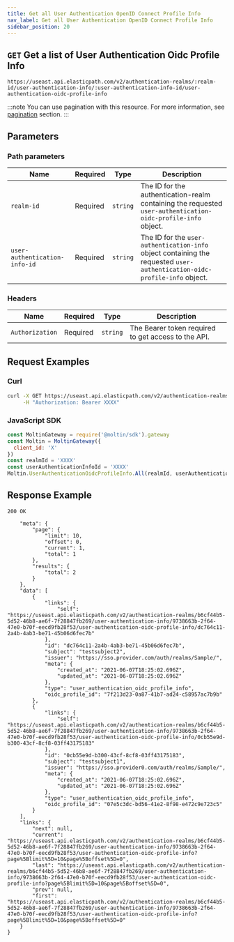 ```yaml
---
title: Get all User Authentication OpenID Connect Profile Info
nav_label: Get all User Authentication OpenID Connect Profile Info
sidebar_position: 20
---
```



## `GET` Get a list of User Authentication Oidc Profile Info

```http
https://useast.api.elasticpath.com/v2/authentication-realms/:realm-id/user-authentication-info/:user-authentication-info-id/user-authentication-oidc-profile-info
```

:::note
You can use pagination with this resource. For more information, see [pagination](/guides/Getting-Started/pagination) section.
:::

## Parameters

### Path parameters

| Name | Required | Type | Description |
| --- | --- | --- | --- |
| `realm-id` | Required | `string` | The ID for the authentication-realm containing the requested `user-authentication-oidc-profile-info` object. |
| `user-authentication-info-id` | Required | `string` | The ID for the `user-authentication-info` object containing the requested `user-authentication-oidc-profile-info` object. |

### Headers

| Name | Required | Type | Description |
| --- | --- | --- | --- |
| `Authorization` | Required | `string` | The Bearer token required to get access to the API. |

## Request Examples

### Curl

```bash
curl -X GET https://useast.api.elasticpath.com/v2/authentication-realms/:realm-id/user-authentication-info/:user-authentication-info-id/user-authentication-oidc-profile-info/ \
     -H "Authorization: Bearer XXXX"
```

### JavaScript SDK

```javascript
const MoltinGateway = require('@moltin/sdk').gateway
const Moltin = MoltinGateway({
  client_id: 'X'
})
const realmId = 'XXXX'
const userAuthenticationInfoId = 'XXXX'
Moltin.UserAuthenticationOidcProfileInfo.All(realmId, userAuthenticationInfoId, null)
```

## Response Example

`200 OK`


```json{
    "meta": {
        "page": {
            "limit": 10,
            "offset": 0,
            "current": 1,
            "total": 1
        },
        "results": {
            "total": 2
        }
    },
    "data": [
        {
            "links": {
                "self": "https://useast.api.elasticpath.com/v2/authentication-realms/b6cf44b5-5d52-46b8-ae6f-7f28847fb269/user-authentication-info/9738663b-2f64-47e0-b70f-eecd9fb28f53/user-authentication-oidc-profile-info/dc764c11-2a4b-4ab3-be71-45b06d6fec7b"
            },
            "id": "dc764c11-2a4b-4ab3-be71-45b06d6fec7b",
            "subject": "testsubject2",
            "issuer": "https://sso.provider.com/auth/realms/Sample/",
            "meta": {
                "created_at": "2021-06-07T18:25:02.696Z",
                "updated_at": "2021-06-07T18:25:02.696Z"
            },
            "type": "user_authentication_oidc_profile_info",
            "oidc_profile_id": "7f213d23-0a87-41b7-ad24-c58957ac7b9b"
        },
        {
            "links": {
                "self": "https://useast.api.elasticpath.com/v2/authentication-realms/b6cf44b5-5d52-46b8-ae6f-7f28847fb269/user-authentication-info/9738663b-2f64-47e0-b70f-eecd9fb28f53/user-authentication-oidc-profile-info/0cb55e9d-b300-43cf-8cf8-03ff43175183"
            },
            "id": "0cb55e9d-b300-43cf-8cf8-03ff43175183",
            "subject": "testsubject1",
            "issuer": "https://sso.provider0.com/auth/realms/Sample/",
            "meta": {
                "created_at": "2021-06-07T18:25:02.696Z",
                "updated_at": "2021-06-07T18:25:02.696Z"
            },
            "type": "user_authentication_oidc_profile_info",
            "oidc_profile_id": "07e5c3dc-bd56-41e2-8f98-e472c9e723c5"
        }
    ],
    "links": {
        "next": null,
        "current": "https://useast.api.elasticpath.com/v2/authentication-realms/b6cf44b5-5d52-46b8-ae6f-7f28847fb269/user-authentication-info/9738663b-2f64-47e0-b70f-eecd9fb28f53/user-authentication-oidc-profile-info?page%5Blimit%5D=10&page%5Boffset%5D=0",
        "last": "https://useast.api.elasticpath.com/v2/authentication-realms/b6cf44b5-5d52-46b8-ae6f-7f28847fb269/user-authentication-info/9738663b-2f64-47e0-b70f-eecd9fb28f53/user-authentication-oidc-profile-info?page%5Blimit%5D=10&page%5Boffset%5D=0",
        "prev": null,
        "first": "https://useast.api.elasticpath.com/v2/authentication-realms/b6cf44b5-5d52-46b8-ae6f-7f28847fb269/user-authentication-info/9738663b-2f64-47e0-b70f-eecd9fb28f53/user-authentication-oidc-profile-info?page%5Blimit%5D=10&page%5Boffset%5D=0"
    }
}
```
